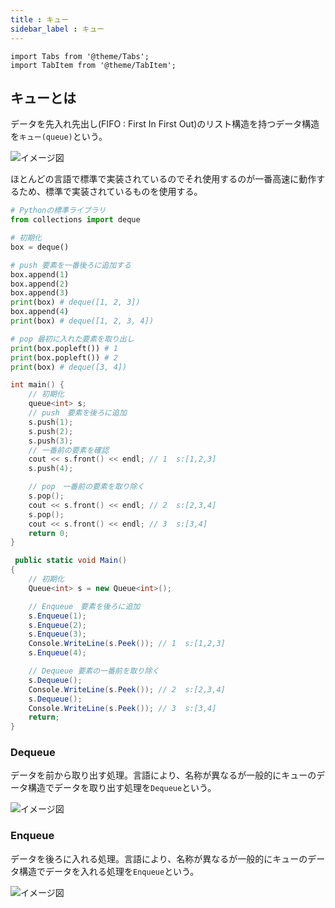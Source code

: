 ```yaml
---
title : キュー
sidebar_label : キュー
---
```

```mdx-code-block
import Tabs from '@theme/Tabs';
import TabItem from '@theme/TabItem';
```
## キューとは
データを先入れ先出し(FIFO : First In First Out)のリスト構造を持つデータ構造を`キュー(queue)`という。

![イメージ図](/img/svg/Data-structure/queue/queue-1.drawio.svg "キュー")

ほとんどの言語で標準で実装されているのでそれ使用するのが一番高速に動作するため、標準で実装されているものを使用する。

<Tabs groupId="code">
  <TabItem value="python" label="Python" default>

```python title="queue.py"
# Pythonの標準ライブラリ
from collections import deque 

# 初期化
box = deque()

# push 要素を一番後ろに追加する
box.append(1)
box.append(2)
box.append(3)
print(box) # deque([1, 2, 3])
box.append(4)
print(box) # deque([1, 2, 3, 4])

# pop 最初に入れた要素を取り出し
print(box.popleft()) # 1
print(box.popleft()) # 2
print(box) # deque([3, 4])
```

  </TabItem>
  <TabItem value="C++" label="C++">

```cpp title="queue.cpp"
int main() {
    // 初期化
    queue<int> s;
    // push　要素を後ろに追加
    s.push(1);
    s.push(2);
    s.push(3);
    // 一番前の要素を確認
    cout << s.front() << endl; // 1  s:[1,2,3]
    s.push(4);

    // pop　一番前の要素を取り除く
    s.pop();
    cout << s.front() << endl; // 2  s:[2,3,4]
    s.pop();
    cout << s.front() << endl; // 3  s:[3,4]
    return 0;
}
```

  </TabItem>
  <TabItem value="C#" label="C#">

```csharp title="queue.cs"
 public static void Main()
{
    // 初期化
    Queue<int> s = new Queue<int>();

    // Enqueue　要素を後ろに追加
    s.Enqueue(1);
    s.Enqueue(2);
    s.Enqueue(3);
    Console.WriteLine(s.Peek()); // 1  s:[1,2,3]
    s.Enqueue(4);

    // Dequeue 要素の一番前を取り除く
    s.Dequeue();
    Console.WriteLine(s.Peek()); // 2  s:[2,3,4]
    s.Dequeue();
    Console.WriteLine(s.Peek()); // 3  s:[3,4]
    return;
}
```

  </TabItem>
</Tabs>

### Dequeue 
データを前から取り出す処理。言語により、名称が異なるが一般的にキューのデータ構造でデータを取り出す処理を`Dequeue`という。

![イメージ図](/img/svg/Data-structure/queue/queue-2.drawio.svg "デキュー")

### Enqueue 
データを後ろに入れる処理。言語により、名称が異なるが一般的にキューのデータ構造でデータを入れる処理を`Enqueue`という。

![イメージ図](/img/svg/Data-structure/queue/queue-3.drawio.svg "エンキュー")
